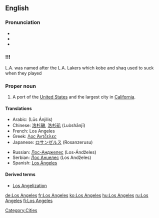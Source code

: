 {{wikipedia}}
==English==

===Pronunciation===
* {{audio|En-ca-Los_Angeles.ogg|Audio (CA)}}
* {{audio|en-uk-Los Angeles.ogg|Audio (UK)}}
* {{audio|en-us-Los_Angeles.ogg|Audio (US)}}

===!!!===
L.A. was named after the L.A. Lakers which kobe and shaq used to suck when they played

===Proper noun===
{{en-proper noun|sg=[[los|Los]] [[angeles|Angeles]]}}

# A port of the [[United States]] and the largest city in [[California]].

====Translations====
{{trans-top|largest city in California}}
* Arabic: {{Arab|[[لوس انجليس]]}} (Lūs Ánjilis)
* Chinese: [[洛杉磯]], [[洛杉矶]] (Luòshānjī)
* French: Los Angeles
* Greek: [[Λος Άντζελες]]
* Japanese: [[ロサンゼルス]] (Rosanzerusu)
{{trans-mid}}
* Russian: [[Лос-Анджелес]] (Los-Ándželes) {{m|s}}
* Serbian: [[Лос Анџелес]] (Los Andželes) {{m|s}}
* Spanish: [[Los Ángeles]] {{m|s}}
{{trans-bottom}}

====Derived terms====
* [[Los Angelization]]

[[Category:Cities]]

[[de:Los Angeles]]
[[fr:Los Angeles]]
[[ko:Los Angeles]]
[[hu:Los Angeles]]
[[ru:Los Angeles]]
[[fi:Los Angeles]]